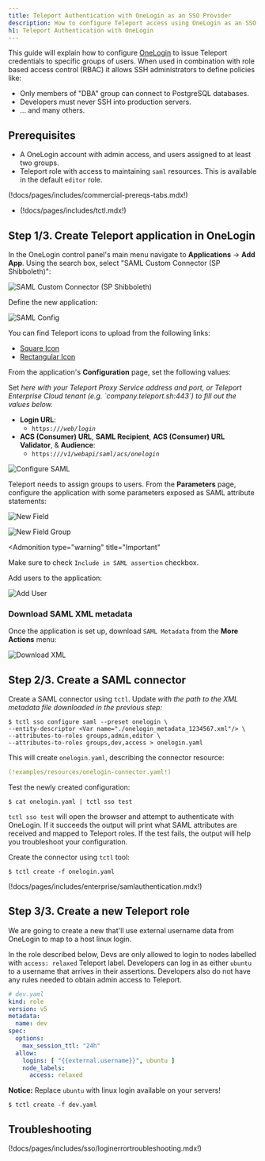 ```yaml
---
title: Teleport Authentication with OneLogin as an SSO Provider
description: How to configure Teleport access using OneLogin as an SSO provider
h1: Teleport Authentication with OneLogin
---
```


This guide will explain how to configure [OneLogin](https://www.onelogin.com/)
to issue Teleport credentials to specific groups of users. When used in
combination with role based access control (RBAC) it allows SSH administrators
to define policies like:

- Only members of "DBA" group can connect to PostgreSQL databases.
- Developers must never SSH into production servers.
- ... and many others.

## Prerequisites

- A OneLogin account with admin access, and users assigned to at least two groups.
- Teleport role with access to maintaining `saml` resources.  This is available
  in the default `editor` role.

(!docs/pages/includes/commercial-prereqs-tabs.mdx!)

- (!docs/pages/includes/tctl.mdx!)

## Step 1/3. Create Teleport application in OneLogin

In the OneLogin control panel's main menu navigate to **Applications** ->
**Add App**. Using the search box, select "SAML Custom Connector (SP Shibboleth)":

![SAML Custom Connector (SP Shibboleth)](../../../img/sso/onelogin/onelogin-saml-1.png)

Define the new application:

![SAML Config](../../../img/sso/onelogin/onelogin-saml-1a.png)

You can find Teleport icons to upload from the following links:

- [Square Icon](../../../img/sso/onelogin/teleport.png)
- [Rectangular Icon](../../../img/sso/onelogin/teleportlogo@2x.png)

From the application's **Configuration** page, set the following values:

<Admonition type="tip">
Set <Var name="teleport.example.com:443" description="Your Teleport Proxy Service address and port, or cloud tenant." />
here with your Teleport Proxy Service address and port, or Teleport Enterprise
Cloud tenant (e.g. `company.teleport.sh:443`) to fill out the values below.
</Admonition>

- **Login URL**:
  - `https://`<Var name="teleport.example.com:443"/>`/web/login`
- **ACS (Consumer) URL**, **SAML Recipient**, **ACS (Consumer) URL Validator**, & **Audience**:
  - `https://`<Var name="teleport.example.com:443"/>`/v1/webapi/saml/acs/onelogin`

![Configure SAML](../../../img/sso/onelogin/onelogin-saml-2.png)

Teleport needs to assign groups to users. From the **Parameters** page, configure
the application with some parameters exposed as SAML attribute statements:

![New Field](../../../img/sso/onelogin/onelogin-saml-3.png)

![New Field Group](../../../img/sso/onelogin/onelogin-saml-4.png)

<Admonition
  type="warning"
  title="Important"
>
  Make sure to check `Include in SAML assertion` checkbox.
</Admonition>

Add users to the application:

![Add User](../../../img/sso/onelogin/onelogin-saml-5.png)

### Download SAML XML metadata

Once the application is set up, download `SAML Metadata` from the
**More Actions** menu:

![Download XML](../../../img/sso/onelogin/saml-download.png)

## Step 2/3. Create a SAML connector

Create a SAML connector using `tctl`. Update
<Var name="./onelogin_metadata_1234567.xml"/> with the path to the XML metadata
file downloaded in the previous step:

```code
$ tctl sso configure saml --preset onelogin \
--entity-descriptor <Var name="./onelogin_metadata_1234567.xml"/> \
--attributes-to-roles groups,admin,editor \
--attributes-to-roles groups,dev,access > onelogin.yaml
```

This will create `onelogin.yaml`, describing the connector resource:

```yaml
(!examples/resources/onelogin-connector.yaml!)
```

Test the newly created configuration:

```code
$ cat onelogin.yaml | tctl sso test
```

`tctl sso test` will open the browser and attempt to authenticate with OneLogin.
If it succeeds the output will print what SAML attributes are received and mapped
to Teleport roles. If the test fails, the output will help you troubleshoot your
configuration.

Create the connector using `tctl` tool:

```code
$ tctl create -f onelogin.yaml
```

(!docs/pages/includes/enterprise/samlauthentication.mdx!)

## Step 3/3. Create a new Teleport role

We are going to create a new that'll use external username data from OneLogin
to map to a host linux login.

In the role described below, Devs are only allowed to login to nodes labelled with
`access: relaxed` Teleport label. Developers can log in as either `ubuntu` to a
username that arrives in their assertions. Developers also do not have any
rules needed to obtain admin access to Teleport.

```yaml
# dev.yaml
kind: role
version: v5
metadata:
  name: dev
spec:
  options:
    max_session_ttl: "24h"
  allow:
    logins: [ "{{external.username}}", ubuntu ]
    node_labels:
      access: relaxed
```

**Notice:** Replace `ubuntu` with linux login available on your servers!

```code
$ tctl create -f dev.yaml
```

## Troubleshooting

(!docs/pages/includes/sso/loginerrortroubleshooting.mdx!)
